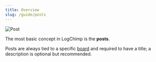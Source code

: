 ```yaml
---
title: Overview
slug: /guide/posts
---
```


<img src="/images/guide/posts.webp" alt="Post" className="rounded-2xl border" />

The most basic concept in LogChimp is the **posts**.

Posts are always tied to a specific [board](/guide/board) and required to have a title; a description is optional but recommended.
